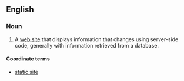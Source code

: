 ==English==

===Noun===
{{en-noun|sg=[[dynamic]] [[site]]}}

# {{Internet}} A [[web site]] that displays information that changes using server-side code, generally with information retrieved from a database.

====Coordinate terms====
* [[static site]]